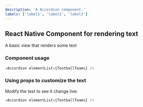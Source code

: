 ```yaml
---
description: 'A Accordion component.'
labels: ['label1', 'label2', 'label3']
---
```



## React Native Component for rendering text

A basic view that renders some text

### Component usage

```js
<Accordion elementList={footballTeams} />
```

### Using props to customize the text

Modify the text to see it change live:

```js live
<Accordion elementList={footballTeams} />
```
